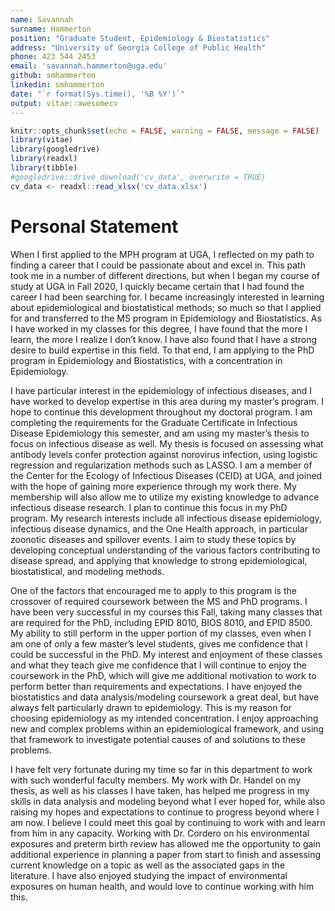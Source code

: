 ---
name: Savannah
surname: Hammerton
position: "Graduate Student, Epidemiology & Biostatistics"
address: "University of Georgia College of Public Health"
phone: 423 544 2453 
email: 'savannah.hammerton@uga.edu'
github: smhammerton
linkedin: smhammerton
date: "`r format(Sys.time(), '%B %Y')`"
output: vitae::awesomecv
---

```{r setup, include=FALSE}
knitr::opts_chunk$set(echo = FALSE, warning = FALSE, message = FALSE)
library(vitae)
library(googledrive)
library(readxl)
library(tibble)
#googledrive::drive_download('cv_data', overwrite = TRUE)
cv_data <- readxl::read_xlsx('cv_data.xlsx')
```

# Personal Statement  

\setlength\parindent{24pt} When I first applied to the MPH program at UGA, I reflected on my path to finding a career that I could be passionate about and excel in. This path took me in a number of different directions, but when I began my course of study at UGA in Fall 2020, I quickly became certain that I had found the career I had been searching for. I became increasingly interested in learning about epidemiological and biostatistical methods; so much so that I applied for and transferred to the MS program in Epidemiology and Biostatistics. As I have worked in my classes for this degree, I have found that the more I learn, the more I realize I don’t know. I have also found that I have a strong desire to build expertise in this field. To that end, I am applying to the PhD program in Epidemiology and Biostatistics, with a concentration in Epidemiology. 

\setlength\parindent{24pt} I have particular interest in the epidemiology of infectious diseases, and I have worked to develop expertise in this area during my master's program. I hope to continue this development throughout my doctoral program. I am completing the requirements for the Graduate Certificate in Infectious Disease Epidemiology this semester, and am using my master's thesis to focus on infectious disease as well. My thesis is focused on assessing what antibody levels confer protection against norovirus infection, using logistic regression and regularization methods such as LASSO. I am a member of the Center for the Ecology of Infectious Diseases (CEID) at UGA, and joined with the hope of gaining more experience through my work there. My membership will also allow me to utilize my existing knowledge to advance infectious disease research. I plan to continue this focus in my PhD program. My research interests include all infectious disease epidemiology, infectious disease dynamics, and the One Health approach, in particular zoonotic diseases and spillover events. 
I aim to study these topics by developing conceptual understanding of the various factors contributing to disease spread, and applying that knowledge to strong epidemiological, biostatistical, and modeling methods. 

\setlength\parindent{24pt} One of the factors that encouraged me to apply to this program is the crossover of required coursework between the MS and PhD programs. I have been very successful in my courses this Fall, taking many classes that are required for the PhD, including EPID 8010, BIOS 8010, and EPID 8500. My ability to still perform in the upper portion of my classes, even when I am one of only a few master's level students, gives me confidence that I could be successful in the PhD. My interest and enjoyment of these classes and what they teach give me confidence that I will continue to enjoy the coursework in the PhD, which will give me additional motivation to work to perform better than requirements and expectations. I have enjoyed the biostatistics and data analysis/modeling coursework a great deal, but have always felt particularly drawn to epidemiology. This is my reason for choosing epidemiology as my intended concentration. I enjoy approaching new and complex problems within an epidemiological framework, and using that framework to investigate potential causes of and solutions to these problems. 

\setlength\parindent{24pt} I have felt very fortunate during my time so far in this department to work with such wonderful faculty members. My work with Dr. Handel on my thesis, as well as his classes I have taken, has helped me progress in my skills in data analysis and modeling beyond what I ever hoped for, while also raising my hopes and expectations to continue to progress beyond where I am now. I believe I could meet this goal by continuing to work with and learn from him in any capacity. Working with Dr. Cordero on his environmental exposures and preterm birth review has allowed me the opportunity to gain additional experience in planning a paper from start to finish and assessing current knowledge on a topic as well as the associated gaps in the literature. I have also enjoyed studying the impact of environmental exposures on human health, and would love to continue working with him this. 

\makecvfooter{November 2021}{Savannah Hammerton~~~·~~~Cover Letter}{1}